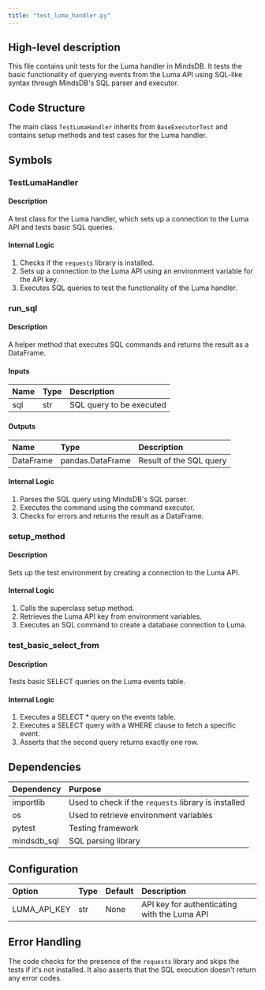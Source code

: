 ```yaml
---
title: "test_luma_handler.py"
---
```


## High-level description
This file contains unit tests for the Luma handler in MindsDB. It tests the basic functionality of querying events from the Luma API using SQL-like syntax through MindsDB's SQL parser and executor.

## Code Structure
The main class `TestLumaHandler` inherits from `BaseExecutorTest` and contains setup methods and test cases for the Luma handler.

## Symbols

### TestLumaHandler
#### Description
A test class for the Luma handler, which sets up a connection to the Luma API and tests basic SQL queries.

#### Internal Logic
1. Checks if the `requests` library is installed.
2. Sets up a connection to the Luma API using an environment variable for the API key.
3. Executes SQL queries to test the functionality of the Luma handler.

### run_sql
#### Description
A helper method that executes SQL commands and returns the result as a DataFrame.

#### Inputs
| Name | Type | Description |
|:-----|:-----|:------------|
| sql | str | SQL query to be executed |

#### Outputs
| Name | Type | Description |
|:-----|:-----|:------------|
| DataFrame | pandas.DataFrame | Result of the SQL query |

#### Internal Logic
1. Parses the SQL query using MindsDB's SQL parser.
2. Executes the command using the command executor.
3. Checks for errors and returns the result as a DataFrame.

### setup_method
#### Description
Sets up the test environment by creating a connection to the Luma API.

#### Internal Logic
1. Calls the superclass setup method.
2. Retrieves the Luma API key from environment variables.
3. Executes an SQL command to create a database connection to Luma.

### test_basic_select_from
#### Description
Tests basic SELECT queries on the Luma events table.

#### Internal Logic
1. Executes a SELECT * query on the events table.
2. Executes a SELECT query with a WHERE clause to fetch a specific event.
3. Asserts that the second query returns exactly one row.

## Dependencies
| Dependency | Purpose |
|:-----------|:--------|
| importlib | Used to check if the `requests` library is installed |
| os | Used to retrieve environment variables |
| pytest | Testing framework |
| mindsdb_sql | SQL parsing library |

## Configuration
| Option | Type | Default | Description |
|:-------|:-----|:--------|:------------|
| LUMA_API_KEY | str | None | API key for authenticating with the Luma API |

## Error Handling
The code checks for the presence of the `requests` library and skips the tests if it's not installed. It also asserts that the SQL execution doesn't return any error codes.